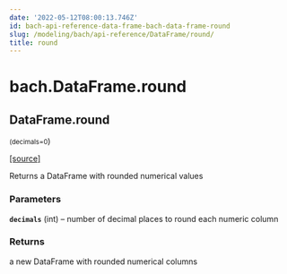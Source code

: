 ```yaml
---
date: '2022-05-12T08:00:13.746Z'
id: bach-api-reference-data-frame-bach-data-frame-round
slug: /modeling/bach/api-reference/DataFrame/round/
title: round
---
```


# bach.DataFrame.round

<div className="method">

## <span className="additional-name">DataFrame.</span><span className="name">round</span>

<small className="parameter-list">(<span className="parameter" id="decimals">decimals=0</span></small>)


&#8203;<span className="view-source">[[source]](https://github.com/objectiv/objectiv-analytics/blob/main/bach/bach/dataframe.py)</span>

<div className="content">

Returns a DataFrame with rounded numerical values


### Parameters

**`decimals`** (int) – number of decimal places to round each numeric column



### Returns

a new DataFrame with rounded numerical columns



</div>


</div>
